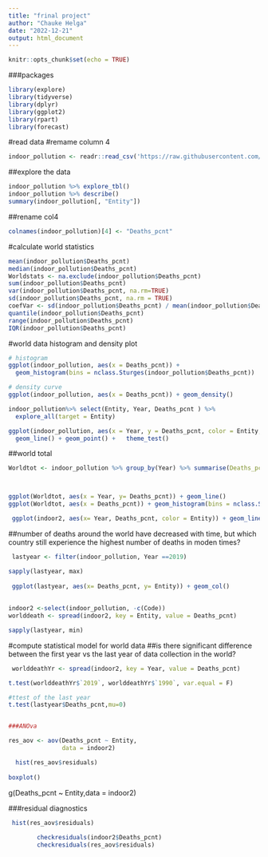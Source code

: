 ```yaml
---
title: "frinal project"
author: "Chauke Helga"
date: "2022-12-21"
output: html_document
---
```


```r
knitr::opts_chunk$set(echo = TRUE)
```

###packages
```r
library(explore)
library(tidyverse)
library(dplyr)
library(ggplot2)
library(rpart)
library(forecast)
```

#read data
#remame column 4
```r
indoor_pollution <- readr::read_csv('https://raw.githubusercontent.com/rfordatascience/tidytuesday/master/data/2022/2022-04-12/indoor_pollution.csv')


```
##explore the data
```r
indoor_pollution %>% explore_tbl()
indoor_pollution %>% describe()
summary(indoor_pollution[, "Entity"])

```
##rename col4
```r
colnames(indoor_pollution)[4] <- "Deaths_pcnt"
```

#calculate world statistics
```r
mean(indoor_pollution$Deaths_pcnt)
median(indoor_pollution$Deaths_pcnt)
Worldstats <- na.exclude(indoor_pollution$Deaths_pcnt)
sum(indoor_pollution$Deaths_pcnt)
var(indoor_pollution$Deaths_pcnt, na.rm=TRUE)
sd(indoor_pollution$Deaths_pcnt, na.rm = TRUE)
coefVar <- sd(indoor_pollution$Deaths_pcnt) / mean(indoor_pollution$Deaths_pcnt) * 100
quantile(indoor_pollution$Deaths_pcnt)
range(indoor_pollution$Deaths_pcnt)
IQR(indoor_pollution$Deaths_pcnt)
```
#world data histogram and density plot
```r
# histogram
ggplot(indoor_pollution, aes(x = Deaths_pcnt)) +
  geom_histogram(bins = nclass.Sturges(indoor_pollution$Deaths_pcnt))

# density curve
ggplot(indoor_pollution, aes(x = Deaths_pcnt)) + geom_density()

indoor_pollution%>% select(Entity, Year, Deaths_pcnt ) %>% 
  explore_all(target = Entity)

ggplot(indoor_pollution, aes(x = Year, y = Deaths_pcnt, color = Entity, group = Entity)) +
  geom_line() + geom_point() +   theme_test()
```
##world total
```r
Worldtot <- indoor_pollution %>% group_by(Year) %>% summarise(Deaths_pcnt = sum(Deaths_pcnt))



ggplot(Worldtot, aes(x = Year, y= Deaths_pcnt)) + geom_line()
ggplot(Worldtot, aes(x = Deaths_pcnt)) + geom_histogram(bins = nclass.Sturges(Worldtot$Deaths_pcnt))

 ggplot(indoor2, aes(x= Year, Deaths_pcnt, color = Entity)) + geom_line()+ theme(legend.position = "none")
```
##number of deaths around the world have decreased with time, but which country still experience the highest number of deaths in moden times?
```r

 lastyear <- filter(indoor_pollution, Year ==2019)

sapply(lastyear, max) 
 
 ggplot(lastyear, aes(x= Deaths_pcnt, y= Entity)) + geom_col()
 
 
indoor2 <-select(indoor_pollution, -c(Code))
worlddeath <- spread(indoor2, key = Entity, value = Deaths_pcnt)

sapply(lastyear, min)

```

#compute statistical model for world data
##is there significant difference between the first year vs the last year of data collection in the world?
```r
 worlddeathYr <- spread(indoor2, key = Year, value = Deaths_pcnt)

t.test(worlddeathYr$`2019`, worlddeathYr$`1990`, var.equal = F)

#ttest of the last year
t.test(lastyear$Deaths_pcnt,mu=0)


###ANOva

res_aov <- aov(Deaths_pcnt ~ Entity,
               data = indoor2)

  hist(res_aov$residuals)
  
boxplot()
```
g(Deaths_pcnt ~ Entity,data = indoor2)

###residual diagnostics
```r
 hist(res_aov$residuals)
    
        checkresiduals(indoor2$Deaths_pcnt)
        checkresiduals(res_aov$residuals)
```

